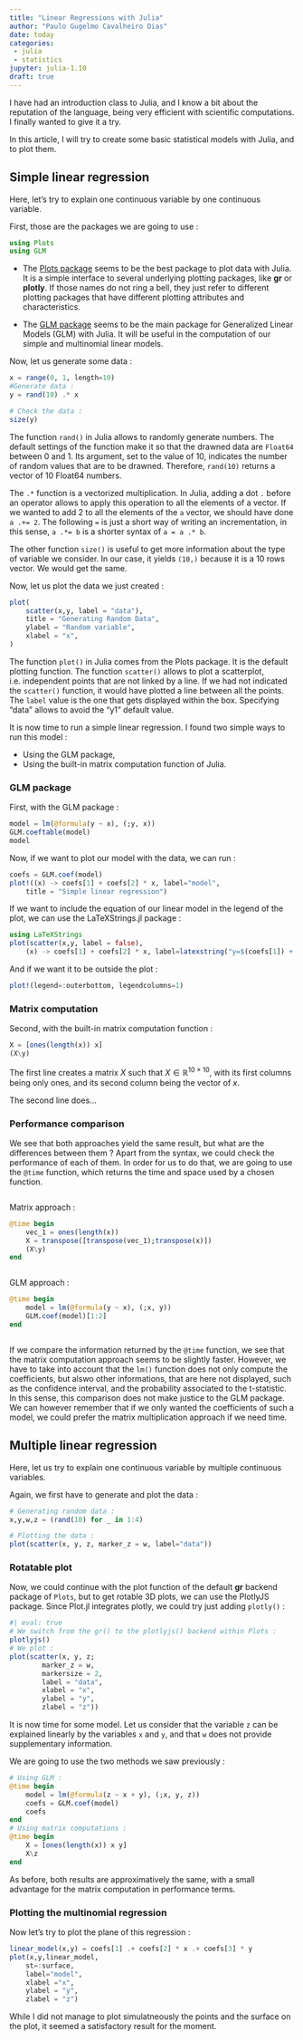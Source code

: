 ```yaml
---
title: "Linear Regressions with Julia"
author: "Paulo Gugelmo Cavalheiro Dias"
date: today
categories:
 - julia 
 - statistics
jupyter: julia-1.10
draft: true
---
```


I have had an introduction class to Julia, and I know a bit about the reputation of the language, being very efficient with scientific computations. I finally wanted to give it a try.

In this article, I will try to create some basic statistical models with Julia, and to plot them. 

## Simple linear regression

Here, let's try to explain one continuous variable by one continuous variable. 

First, those are the packages we are going to use : 
```julia
using Plots
using GLM
```

- The [Plots package](https://docs.juliaplots.org/stable/) seems to be the best package to plot data with Julia. It is a simple interface to several underlying plotting packages, like **gr** or **plotly**. If those names do not ring a bell, they just refer to different plotting packages that have different plotting attributes and characteristics. 

- The [GLM package](https://juliastats.org/GLM.jl/stable/) seems to be the main package for Generalized Linear Models (GLM) with Julia. It will be useful in the computation of our simple and multinomial linear models.

Now, let us generate some data : 

```julia
x = range(0, 1, length=10)
#Generate data : 
y = rand(10) .* x

# Check the data :
size(y)
```
The function `rand()` in Julia allows to randomly generate numbers. The default settings of the function make it so that the drawned data are `Float64` between $0$ and $1$. Its argument, set to the value of $10$, indicates the number of random values that are to be drawned. Therefore, `rand(10)` returns a vector of 10 Float64 numbers.

The `.*` function is a vectorized multiplication. In Julia, adding a dot `.` before an operator allows to apply this operation to all the elements of a vector. If we wanted to add $2$ to all the elements of the `a` vector, we should have done `a .+= 2`. The following `=` is just a short way of writing an incrementation, in this sense, `a .*= b` is a shorter syntax of `a = a .* b`.

The other function `size()` is useful to get more information about the type of variable we consider. In our case, it yields `(10,)` because it is a $10$ rows vector. We would get the same. 

Now, let us plot the data we just created : 

```julia
plot(
	scatter(x,y, label = "data"),
	title = "Generating Random Data",
	ylabel = "Random variable",
	xlabel = "x",
)
```

The function `plot()` in Julia comes from the Plots package. It is the default plotting function.
The function `scatter()` allows to plot a scatterplot, i.e. independent points that are not linked by a line. If we had not indicated the `scatter()` function, it would have plotted a line between all the points. The `label` value is the one that gets displayed within the box. Specifying "data" allows to avoid the "y1" default value.

It is now time to run a simple linear regression.
I found two simple ways to run this model : 

- Using the GLM package,
- Using the built-in matrix computation function of Julia. 

### GLM package

First, with the GLM package : 

```julia
model = lm(@formula(y ~ x), (;y, x))
GLM.coeftable(model)
model
```

Now, if we want to plot our model with the data, we can run : 
```julia
coefs = GLM.coef(model)
plot!((x) -> coefs[1] + coefs[2] * x, label="model", 
	title = "Simple linear regression")
```

If we want to include the equation of our linear model in the legend of the plot, we can use the LaTeXStrings.jl package : 

```julia
using LaTeXStrings
plot(scatter(x,y, label = false),
	(x) -> coefs[1] + coefs[2] * x, label=latexstring("y=$(coefs[1]) + $(coefs[2]) * x"))
```

And if we want it to be outside the plot : 

```julia
plot!(legend=:outerbottom, legendcolumns=1)
```

### Matrix computation

Second, with the built-in matrix computation function : 

```julia
X = [ones(length(x)) x] 
(X\y)
```

The first line creates a matrix $X$ such that $X\in\mathbb{R}^{10\times 10}$, with its first columns being only ones, and its second column being the vector of $x$.

The second line does...

### Performance comparison

We see that both approaches yield the same result, but what are the differences between them ? 
Apart from the syntax, we could check the performance of each of them.
In order for us to do that, we are going to use the `@time` function, which returns the time and space used by a chosen function.

:::: {.column-page layout-ncol=2}
::: {.column}
Matrix approach : 
```julia
@time begin
	vec_1 = ones(length(x))
	X = transpose([transpose(vec_1);transpose(x)])
	(X\y)
end
```
:::
:::{.column}
GLM approach :
```julia
@time begin 
	model = lm(@formula(y ~ x), (;x, y))
	GLM.coef(model)[1:2]
end
```
:::
:::

If we compare the information returned by the `@time` function, we see that the matrix computation approach seems to be slightly faster. However, we have to take into account that the `lm()` function does not only compute the coefficients, but alswo other informations, that are here not displayed, such as the confidence interval, and the probability associated to the t-statistic. In this sense, this comparison does not make justice to the GLM package. We can however remember that if we only wanted the coefficients of such a model, we could prefer the matrix multiplication approach if we need time. 

## Multiple linear regression

Here, let us try to explain one continuous variable by multiple continuous variables.

Again, we first have to generate and plot the data : 

```julia
# Generating random data :
x,y,w,z = (rand(10) for _ in 1:4)

# Plotting the data :
plot(scatter(x, y, z, marker_z = w, label="data"))
```

### Rotatable plot

Now, we could continue with the plot function of the default **gr** backend package of `Plots`, but to get rotable 3D plots, we can use the PlotlyJS package.
Since Plot.jl integrates plotly, we could try just adding `plotly()` : 

```julia
#| eval: true
# We switch from the gr() to the plotlyjs() backend within Plots :
plotlyjs()
# We plot :
plot(scatter(x, y, z;
		marker_z = w,
		markersize = 2, 
		label = "data", 
		xlabel = "x",
		ylabel = "y", 
		zlabel = "z"))
```
It is now time for some model. 
Let us consider that the variable `z` can be explained linearly by the variables `x` and `y`, and that `w` does not provide supplementary information. 

We are going to use the two methods we saw previously :

```julia
# Using GLM : 
@time begin 
	model = lm(@formula(z ~ x + y), (;x, y, z))
	coefs = GLM.coef(model)
	coefs
end
# Using matrix computations :
@time begin
	X = [ones(length(x)) x y]
	X\z
end
```

As before, both results are approximatively the same, with a small advantage for the matrix computation in performance terms. 

### Plotting the multinomial regression 

Now let's try to plot the plane of this regression : 

```julia
linear_model(x,y) = coefs[1] .+ coefs[2] * x .+ coefs[3] * y
plot(x,y,linear_model,
	st=:surface,
	label="model",
	xlabel ="x",
	ylabel = "y",
	zlabel = "z")

```

While I did not manage to plot simulatneously the points and the surface on the plot, it seemed a satisfactory result for the moment. 